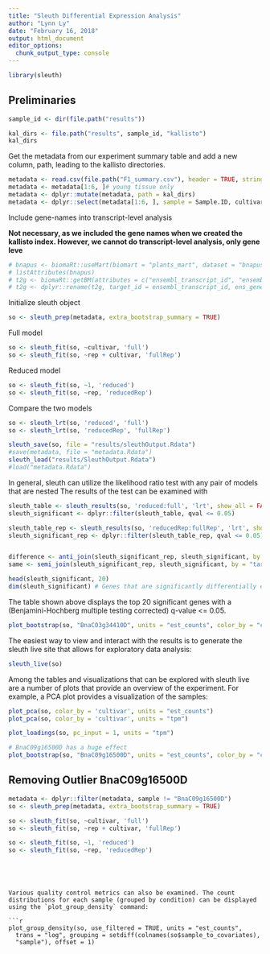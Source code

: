 ```yaml
---
title: "Sleuth Differential Expression Analysis"
author: "Lynn Ly"
date: "February 16, 2018"
output: html_document
editor_options: 
  chunk_output_type: console
---
```


```r
library(sleuth)
```

## Preliminaries

```r
sample_id <- dir(file.path("results"))

kal_dirs <- file.path("results", sample_id, "kallisto")
kal_dirs
```

Get the metadata from our experiment summary table and add a new column, path, leading to the kallisto directories. 
```r
metadata <- read.csv(file.path("F1_summary.csv"), header = TRUE, stringsAsFactors=FALSE)
metadata <- metadata[1:6, ]# young tissue only
metadata <- dplyr::mutate(metadata, path = kal_dirs)
metadata <- dplyr::select(metadata[1:6, ], sample = Sample.ID, cultivar, path, rep)
```


Include gene-names into transcript-level analysis

**Not necessary, as we included the gene names when we created the kallisto index. However, we cannot do transcript-level analysis, only gene leve**
```r
# bnapus <- biomaRt::useMart(biomart = "plants_mart", dataset = "bnapus_eg_gene", host = "plants.ensembl.org")
# listAttributes(bnapus)
# t2g <- biomaRt::getBM(attributes = c("ensembl_transcript_id", "ensembl_gene_id", "external_gene_name"), mart = bnapus)
# t2g <- dplyr::rename(t2g, target_id = ensembl_transcript_id, ens_gene = ensembl_gene_id, ext_gene = external_gene_name)
```


Initialize sleuth object

```r
so <- sleuth_prep(metadata, extra_bootstrap_summary = TRUE)
```

Full model 

```r
so <- sleuth_fit(so, ~cultivar, 'full')
so <- sleuth_fit(so, ~rep + cultivar, 'fullRep')
```
Reduced model

```r
so <- sleuth_fit(so, ~1, 'reduced')
so <- sleuth_fit(so, ~rep, 'reducedRep')
```

Compare the two models

```r
so <- sleuth_lrt(so, 'reduced', 'full')
so <- sleuth_lrt(so, 'reducedRep', 'fullRep')

sleuth_save(so, file = "results/sleuthOutput.Rdata")
#save(metadata, file = "metadata.Rdata")
sleuth_load("results/SleuthOutput.Rdata")
#load("metadata.Rdata")
```

In general, sleuth can utilize the likelihood ratio test with any pair of models that are nested
The results of the test can be examined with
```r
sleuth_table <- sleuth_results(so, 'reduced:full', 'lrt', show_all = FALSE)
sleuth_significant <- dplyr::filter(sleuth_table, qval <= 0.05)

sleuth_table_rep <- sleuth_results(so, 'reducedRep:fullRep', 'lrt', show_all = FALSE)
sleuth_significant_rep <- dplyr::filter(sleuth_table_rep, qval <= 0.05)


difference <- anti_join(sleuth_significant_rep, sleuth_significant, by = "target_id")
same <- semi_join(sleuth_significant_rep, sleuth_significant, by = "target_id")

head(sleuth_significant, 20)
dim(sleuth_significant) # Genes that are significantly differentially expressed
```

The table shown above displays the top 20 significant genes with a (Benjamini-Hochberg multiple testing corrected) q-value <= 0.05.

```r
plot_bootstrap(so, "BnaC03g34410D", units = "est_counts", color_by = "cultivar")
```


The easiest way to view and interact with the results is to generate the sleuth live site that allows for exploratory data analysis:

```r
sleuth_live(so)
```

Among the tables and visualizations that can be explored with sleuth live are a number of plots that provide an overview of the experiment. For example, a PCA plot provides a visualization of the samples:
```r
plot_pca(so, color_by = 'cultivar', units = "est_counts")
plot_pca(so, color_by = 'cultivar', units = "tpm")
```

```r
plot_loadings(so, pc_input = 1, units = "tpm")

# BnaC09g16500D has a huge effect
plot_bootstrap(so, "BnaC09g16500D", units = "est_counts", color_by = "cultivar")
```

## Removing Outlier BnaC09g16500D

```r
metadata <- dplyr::filter(metadata, sample != "BnaC09g16500D")
so <- sleuth_prep(metadata, extra_bootstrap_summary = TRUE)

so <- sleuth_fit(so, ~cultivar, 'full')
so <- sleuth_fit(so, ~rep + cultivar, 'fullRep')

so <- sleuth_fit(so, ~1, 'reduced')
so <- sleuth_fit(so, ~rep, 'reducedRep')
```
```




Various quality control metrics can also be examined. The count distributions for each sample (grouped by condition) can be displayed using the `plot_group_density` command:

```r
plot_group_density(so, use_filtered = TRUE, units = "est_counts",
  trans = "log", grouping = setdiff(colnames(so$sample_to_covariates),
  "sample"), offset = 1)
```



